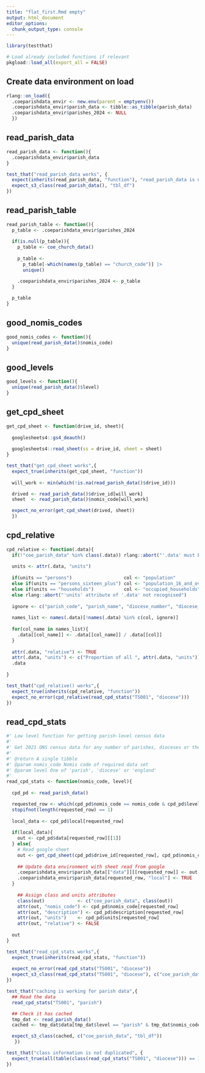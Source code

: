 ```yaml
---
title: "flat_first.Rmd empty"
output: html_document
editor_options: 
  chunk_output_type: console
---
```


```r
library(testthat)
```


```r
# Load already included functions if relevant
pkgload::load_all(export_all = FALSE)
```

## Create data environment on load

```r
rlang::on_load({
  .coeparishdata_envir <- new.env(parent = emptyenv())
  .coeparishdata_envir$parish_data <- tibble::as_tibble(parish_data)
  .coeparishdata_envir$parishes_2024 <- NULL
  })
```

## read_parish_data

```r
read_parish_data <- function(){
  .coeparishdata_envir$parish_data
}
```

```r
test_that("read_parish_data works", {
  expect(inherits(read_parish_data, "function"), "read_parish_data is not a function")
  expect_s3_class(read_parish_data(), "tbl_df")
})
```


## read_parish_table

```r
read_parish_table <- function(){
  p_table <- .coeparishdata_envir$parishes_2024
  
  if(is.null(p_table)){
    p_table <- coe_church_data()
    
    p_table <-
      p_table[-which(names(p_table) == "church_code")] |> 
      unique()

    .coeparishdata_envir$parishes_2024 <- p_table
  } 
  
  p_table
}
```

## good_nomis_codes

```r
good_nomis_codes <- function(){
  unique(read_parish_data()$nomis_code)
}
```

## good_levels

```r
good_levels <- function(){
  unique(read_parish_data()$level)
}
```

## get_cpd_sheet

```r
get_cpd_sheet <- function(drive_id, sheet){
  
  googlesheets4::gs4_deauth()
  
  googlesheets4::read_sheet(ss = drive_id, sheet = sheet)
}
```

```r
test_that("get_cpd_sheet works",{
  expect_true(inherits(get_cpd_sheet, "function"))
  
  will_work <- min(which(!is.na(read_parish_data()$drive_id)))

  drived <- read_parish_data()$drive_id[will_work]
  sheet  <- read_parish_data()$nomis_code[will_work]

  expect_no_error(get_cpd_sheet(drived, sheet))
  })
```

## cpd_relative

```r
cpd_relative <- function(.data){
  if(!"coe_parish_data" %in% class(.data)) rlang::abort("'.data' must be a coe_parish_data object.")
  
  units <- attr(.data, "units")
  
  if(units == "persons")                   col <- "population"
  else if(units == "persons_sixteen_plus") col <- "population_16_and_over"
  else if(units == "households")           col <- "occupied_households"
  else rlang::abort("'units' attribute of '.data' not recognised")
  
  ignore <- c("parish_code", "parish_name", "diocese_number", "diocese_name")
  
  names_list <- names(.data)[!names(.data) %in% c(col, ignore)]
  
  for(col_name in names_list){
    .data[[col_name]] <- .data[[col_name]] / .data[[col]]
  }
  
  attr(.data, "relative") <- TRUE
  attr(.data, "units") <- c("Proportion of all ", attr(.data, "units"))
  .data
  
}
```

```r
test_that("cpd_relative() works",{
  expect_true(inherits(cpd_relative, "function"))
  expect_no_error(cpd_relative(read_cpd_stats("TS001", "diocese")))
})
```

## read_cpd_stats

```r
#' Low level function for getting parish-level census data
#' 
#' Get 2021 ONS census data for any number of parishes, dioceses or the whole of England. Parish data is read from a Google sheet
#' 
#' @return A single tibble
#' @param nomis_code Nomis code of required data set
#' @param level One of 'parish', 'diocese' or 'england'
#' 
read_cpd_stats <- function(nomis_code, level){
  
  cpd_pd <- read_parish_data()

  requested_row <- which(cpd_pd$nomis_code == nomis_code & cpd_pd$level == level)
  stopifnot(length(requested_row) == 1)
  
  local_data <- cpd_pd$local[requested_row]
  
  if(local_data){
    out <- cpd_pd$data[requested_row][[1]]
  } else{
    # Read google sheet
    out <- get_cpd_sheet(cpd_pd$drive_id[requested_row], cpd_pd$nomis_code[requested_row])
    
    ## Update data environment with sheet read from google
    .coeparishdata_envir$parish_data[["data"]][[requested_row]] <- out
    .coeparishdata_envir$parish_data[requested_row, "local"] <- TRUE
  }
  
    ## Assign class and units attributes
    class(out)            <- c("coe_parish_data", class(out))
    attr(out, "nomis_code") <- cpd_pd$nomis_code[requested_row]
    attr(out, "description") <- cpd_pd$description[requested_row]
    attr(out, "units")    <- cpd_pd$units[requested_row]
    attr(out, "relative") <- FALSE
    
  out
}
```

```r
test_that("read_cpd_stats works",{
  expect_true(inherits(read_cpd_stats, "function"))
  
  expect_no_error(read_cpd_stats("TS001", "diocese"))
  expect_s3_class(read_cpd_stats("TS001", "diocese"), c("coe_parish_data", "tbl_df"))
})

test_that("caching is working for parish data",{
  ## Read the data
  read_cpd_stats("TS001", "parish")

  ## Check it has cached
  tmp_dat <- read_parish_data()
  cached <- tmp_dat$data[tmp_dat$level == "parish" & tmp_dat$nomis_code == "TS001"][[1]]

  expect_s3_class(cached, c("coe_parish_data", "tbl_df"))
   })

test_that("class information is not duplicated", {
  expect_true(all(table(class(read_cpd_stats("TS001", "diocese"))) == 1))
})
```
